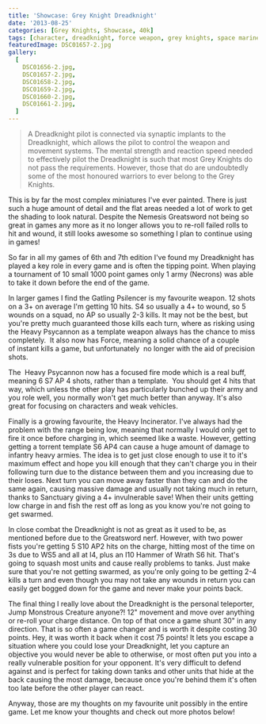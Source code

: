 ```yaml
---
title: 'Showcase: Grey Knight Dreadknight'
date: '2013-08-25'
categories: [Grey Knights, Showcase, 40k]
tags: [character, dreadknight, force weapon, grey knights, space marine]
featuredImage: DSC01657-2.jpg
gallery:
  [
    DSC01656-2.jpg,
    DSC01657-2.jpg,
    DSC01658-2.jpg,
    DSC01659-2.jpg,
    DSC01660-2.jpg,
    DSC01661-2.jpg,
  ]
---
```


> A Dreadknight pilot is connected via synaptic implants to the Dreadknight, which allows the pilot to control the weapon and movement systems. The mental strength and reaction speed needed to effectively pilot the Dreadknight is such that most Grey Knights do not pass the requirements. However, those that do are undoubtedly some of the most honoured warriors to ever belong to the Grey Knights.

This is by far the most complex miniatures I've ever painted. There is just such a huge amount of detail and the flat areas needed a lot of work to get the shading to look natural. Despite the Nemesis Greatsword not being so great in games any more as it no longer allows you to re-roll failed rolls to hit and wound, it still looks awesome so something I plan to continue using in games!

So far in all my games of 6th and 7th edition I've found my Dreadknight has played a key role in every game and is often the tipping point. When playing a tournament of 10 small 1000 point games only 1 army (Necrons) was able to take it down before the end of the game.

In larger games I find the Gatling Psilencer is my favourite weapon. 12 shots on a 3+ on average I'm getting 10 hits. S4 so usually a 4+ to wound, so 5 wounds on a squad, no AP so usually 2-3 kills. It may not be the best, but you're pretty much guaranteed those kills each turn, where as risking using the Heavy Psycannon as a template weapon always has the chance to miss completely.  It also now has Force, meaning a solid chance of a couple of instant kills a game, but unfortunately  no longer with the aid of precision shots.

The  Heavy Psycannon now has a focused fire mode which is a real buff, meaning 6 S7 AP 4 shots, rather than a template.  You should get 4 hits that way, which unless the other play has particularly bunched up their army and you role well, you normally won't get much better than anyway. It's also great for focusing on characters and weak vehicles.

Finally is a growing favourite, the Heavy Incinerator. I've always had the problem with the range being low, meaning that normally I would only get to fire it once before charging in, which seemed like a waste. However, getting getting a torrent template S6 AP4 can cause a huge amount of damage to infantry heavy armies. The idea is to get just close enough to use it to it's maximum effect and hope you kill enough that they can't charge you in their following turn due to the distance between them and you increasing due to their loses. Next turn you can move away faster than they can and do the same again, causing massive damage and usually not taking much in return, thanks to Sanctuary giving a 4+ invulnerable save! When their units getting low charge in and fish the rest off as long as you know you're not going to get swarmed.

In close combat the Dreadknight is not as great as it used to be, as mentioned before due to the Greatsword nerf. However, with two power fists you're getting 5 S10 AP2 hits on the charge, hitting most of the time on 3s due to WS5 and all at I4, plus an I10 Hammer of Wrath S6 hit. That's going to squash most units and cause really problems to tanks. Just make sure that you're not getting swarmed, as you're only going to be getting 2-4 kills a turn and even though you may not take any wounds in return you can easily get bogged down for the game and never make your points back.

The final thing I really love about the Dreadknight is the personal teleporter, Jump Monstrous Creature anyone?! 12" movement and move over anything or re-roll your charge distance. On top of that once a game shunt 30" in any direction. That is so often a game changer and is worth it despite costing 30 points. Hey, it was worth it back when it cost 75 points! It lets you escape a situation where you could lose your Dreadknight, let you capture an objective you would never be able to otherwise, or most often put you into a really vulnerable position for your opponent. It's very difficult to defend against and is perfect for taking down tanks and other units that hide at the back causing the most damage, because once you're behind them it's often too late before the other player can react.

Anyway, those are my thoughts on my favourite unit possibly in the entire game. Let me know your thoughts and check out more photos below!
